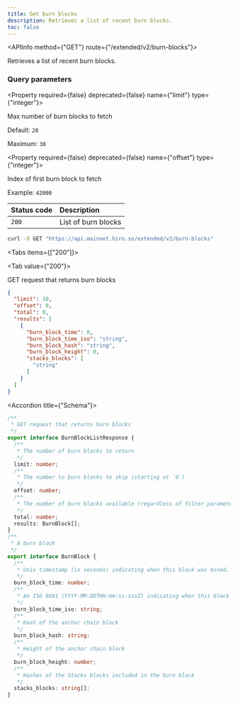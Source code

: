 ```yaml
---
title: Get burn blocks
description: Retrieves a list of recent burn blocks.
toc: false
---
```




<Root>

<API>

<APIInfo method={"GET"} route={"/extended/v2/burn-blocks"}>

Retrieves a list of recent burn blocks.

### Query parameters

<Property required={false} deprecated={false} name={"limit"} type={"integer"}>

Max number of burn blocks to fetch

<span>Default:  `20`</span>

<span>Maximum:  `30`</span>

</Property>

<Property required={false} deprecated={false} name={"offset"} type={"integer"}>

Index of first burn block to fetch

<span>Example:  `42000`</span>

</Property>

| Status code | Description |
| :----------- | :----------- |
| `200` | List of burn blocks |

</APIInfo>

<APIExample>

```bash title="curl"
curl -X GET "https://api.mainnet.hiro.so/extended/v2/burn-blocks"
```

<Tabs items={["200"]}>

<Tab value={"200"}>

GET request that returns burn blocks

```json title="Example response"
{
  "limit": 30,
  "offset": 0,
  "total": 0,
  "results": [
    {
      "burn_block_time": 0,
      "burn_block_time_iso": "string",
      "burn_block_hash": "string",
      "burn_block_height": 0,
      "stacks_blocks": [
        "string"
      ]
    }
  ]
}
```

<Accordions>

<Accordion title={"Schema"}>

```ts
/**
 * GET request that returns burn blocks
 */
export interface BurnBlockListResponse {
  /**
   * The number of burn blocks to return
   */
  limit: number;
  /**
   * The number to burn blocks to skip (starting at `0`)
   */
  offset: number;
  /**
   * The number of burn blocks available (regardless of filter parameters)
   */
  total: number;
  results: BurnBlock[];
}
/**
 * A burn block
 */
export interface BurnBlock {
  /**
   * Unix timestamp (in seconds) indicating when this block was mined.
   */
  burn_block_time: number;
  /**
   * An ISO 8601 (YYYY-MM-DDTHH:mm:ss.sssZ) indicating when this block was mined.
   */
  burn_block_time_iso: string;
  /**
   * Hash of the anchor chain block
   */
  burn_block_hash: string;
  /**
   * Height of the anchor chain block
   */
  burn_block_height: number;
  /**
   * Hashes of the Stacks blocks included in the burn block
   */
  stacks_blocks: string[];
}

```

</Accordion>

</Accordions>

</Tab>

</Tabs>

</APIExample>

</API>

</Root>
